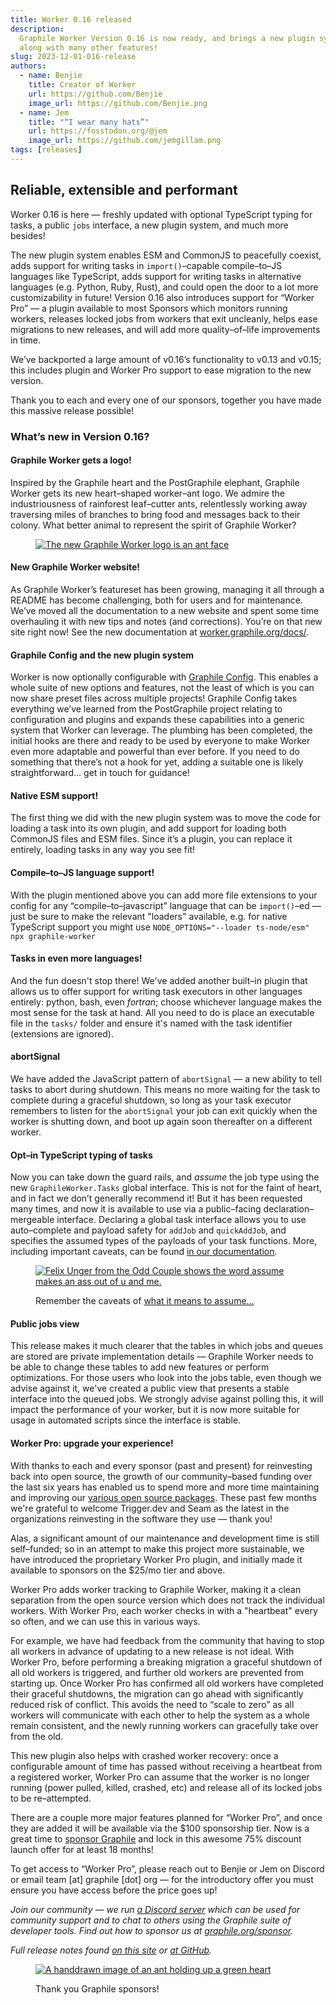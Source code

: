 ```yaml
---
title: Worker 0.16 released
description:
  Graphile Worker Version 0.16 is now ready, and brings a new plugin system
  along with many other features!
slug: 2023-12-01-016-release
authors:
  - name: Benjie
    title: Creator of Worker
    url: https://github.com/Benjie
    image_url: https://github.com/Benjie.png
  - name: Jem
    title: "“I wear many hats”"
    url: https://fosstodon.org/@jem
    image_url: https://github.com/jemgillam.png
tags: [releases]
---
```



## Reliable, extensible and performant

Worker 0.16 is here — freshly updated with optional TypeScript typing for tasks,
a public `jobs` interface, a new plugin system, and much more besides!

The new plugin system enables ESM and CommonJS to peacefully coexist, adds
support for writing tasks in `import()`–capable compile–to–JS languages like
TypeScript, adds support for writing tasks in alternative languages (e.g.
Python, Ruby, Rust), and could open the door to a lot more customizability in
future! Version 0.16 also introduces support for “Worker Pro” — a plugin
available to most Sponsors which monitors running workers, releases locked jobs
from workers that exit uncleanly, helps ease migrations to new releases, and
will add more quality–of–life improvements in time.

We’ve backported a large amount of v0.16’s functionality to v0.13 and v0.15;
this includes plugin and Worker Pro support to ease migration to the new
version.

Thank you to each and every one of our sponsors, together you have made this
massive release possible!

<div class="prettyDivide">

<FooterImage />

</div>

### What’s new in Version 0.16?

#### Graphile Worker gets a logo!

Inspired by the Graphile heart and the PostGraphile elephant, Graphile Worker
gets its new heart–shaped worker–ant logo. We admire the industriousness of
rainforest leaf–cutter ants, relentlessly working away traversing miles of
branches to bring food and messages back to their colony. What better animal to
represent the spirit of Graphile Worker?

<figure>

[![The new Graphile Worker logo is an ant face](../static/img/news/2023-11-29-graphile-logos.svg)](../static/img/news/2023-11-29-graphile-logos.svg)

</figure>

#### New Graphile Worker website!

As Graphile Worker’s featureset has been growing, managing it all through a
README has become challenging, both for users and for maintenance. We’ve moved
all the documentation to a new website and spent some time overhauling it with
new tips and notes (and corrections). You’re on that new site right now! See the
new documentation at [worker.graphile.org/docs/](/docs/).

#### Graphile Config and the new plugin system

Worker is now optionally configurable with [Graphile Config](/docs/config/).
This enables a whole suite of new options and features, not the least of which
is you can now share preset files across multiple projects! Graphile Config
takes everything we’ve learned from the PostGraphile project relating to
configuration and plugins and expands these capabilities into a generic system
that Worker can leverage. The plumbing has been completed, the initial hooks are
there and ready to be used by everyone to make Worker even more adaptable and
powerful than ever before. If you need to do something that there’s not a hook
for yet, adding a suitable one is likely straightforward… get in touch for
guidance!

#### Native ESM support!

The first thing we did with the new plugin system was to move the code for
loading a task into its own plugin, and add support for loading both CommonJS
files and ESM files. Since it’s a plugin, you can replace it entirely, loading
tasks in any way you see fit!

#### Compile–to–JS language support!

With the plugin mentioned above you can add more file extensions to your config
for any “compile–to–javascript” language that can be `import()`–ed — just be
sure to make the relevant "loaders" available, e.g. for native TypeScript
support you might use `NODE_OPTIONS="--loader ts-node/esm" npx graphile-worker`

#### Tasks in even more languages!

And the fun doesn't stop there! We've added another built–in plugin that allows
us to offer support for writing task executors in other languages entirely:
python, bash, even _fortran_; choose whichever language makes the most sense for
the task at hand. All you need to do is place an executable file in the `tasks/`
folder and ensure it's named with the task identifier (extensions are ignored).

#### abortSignal

We have added the JavaScript pattern of `abortSignal` — a new ability to tell
tasks to abort during shutdown. This means no more waiting for the task to
complete during a graceful shutdown, so long as your task executor remembers to
listen for the `abortSignal` your job can exit quickly when the worker is
shutting down, and boot up again soon thereafter on a different worker.

#### Opt–in TypeScript typing of tasks

Now you can take down the guard rails, and _assume_ the job type using the new
`GraphileWorker.Tasks` global interface. This is not for the faint of heart, and
in fact we don’t generally recommend it! But it has been requested many times,
and now it is available to use via a public–facing declaration–mergeable
interface. Declaring a global task interface allows you to use auto–complete and
payload safety for `addJob` and `quickAddJob`, and specifies the assumed types
of the payloads of your task functions. More, including important caveats, can
be found [in our documentation](/docs/typescript).

<figure>

[![Felix Unger from the Odd Couple shows the word assume makes an ass out of u and me.](../static/img/news/2023-11-29-assumptions.jpg)](../static/img/news/2023-11-29-assumptions.jpg)

<figcaption>

Remember the caveats of
[what it means to assume…](https://youtu.be/KEP1acj29-Y?si=4UDpo9oLW5zbrvnh&t=41)

</figcaption>

</figure>

#### Public jobs view

This release makes it much clearer that the tables in which jobs and queues are
stored are private implementation details — Graphile Worker needs to be able to
change these tables to add new features or perform optimizations. For those
users who look into the jobs table, even though we advise against it, we've
created a public view that presents a stable interface into the queued jobs. We
strongly advise against polling this, it will impact the performance of your
worker, but it is now more suitable for usage in automated scripts since the
interface is stable.

#### Worker Pro: upgrade your experience!

With thanks to each and every sponsor (past and present) for reinvesting back
into open source, the growth of our community–based funding over the last six
years has enabled us to spend more and more time maintaining and improving our
[various open source packages](https://graphile.org). These past few months
we're grateful to welcome Trigger.dev and Seam as the latest in the
organizations reinvesting in the software they use — thank you!

Alas, a significant amount of our maintenance and development time is still
self–funded; so in an attempt to make this project more sustainable, we have
introduced the proprietary Worker Pro plugin, and initially made it available to
sponsors on the $25/mo tier and above.

Worker Pro adds worker tracking to Graphile Worker, making it a clean separation
from the open source version which does not track the individual workers. With
Worker Pro, each worker checks in with a "heartbeat" every so often, and we can
use this in various ways.

For example, we have had feedback from the community that having to stop all
workers in advance of updating to a new release is not ideal. With Worker Pro,
before performing a breaking migration a graceful shutdown of all old workers is
triggered, and further old workers are prevented from starting up. Once Worker
Pro has confirmed all old workers have completed their graceful shutdowns, the
migration can go ahead with significantly reduced risk of conflict. This avoids
the need to “scale to zero” as all workers will communicate with each other to
help the system as a whole remain consistent, and the newly running workers can
gracefully take over from the old.

This new plugin also helps with crashed worker recovery: once a configurable
amount of time has passed without receiving a heartbeat from a registered
worker, Worker Pro can assume that the worker is no longer running (power
pulled, killed, crashed, etc) and release all of its locked jobs to be
re–attempted.

There are a couple more major features planned for “Worker Pro”, and once they
are added it will be available via the $100 sponsorship tier. Now is a great
time to [sponsor Graphile](https://graphile.org/sponsor) and lock in this
awesome 75% discount launch offer for at least 18 months!

To get access to “Worker Pro”, please reach out to Benjie or Jem on Discord or
email team [at] graphile [dot] org — for the introductory offer you must ensure
you have access before the price goes up!

_Join our community — we run [a Discord server](https://discord.gg/graphile)
which can be used for community support and to chat to others using the Graphile
suite of developer tools. Find out how to sponsor us at
[graphile.org/sponsor](https://graphile.org/sponsor)._

_Full release notes found [on this site](/releases/) or
[at GitHub](https://github.com/graphile/worker/blob/main/RELEASE_NOTES.md)._

<figure>

[![A handdrawn image of an ant holding up a green heart](../static/img/news/ant-heart.svg)](../static/img/news/ant-heart.svg)

<figcaption>

Thank you Graphile sponsors!

</figcaption>

</figure>
